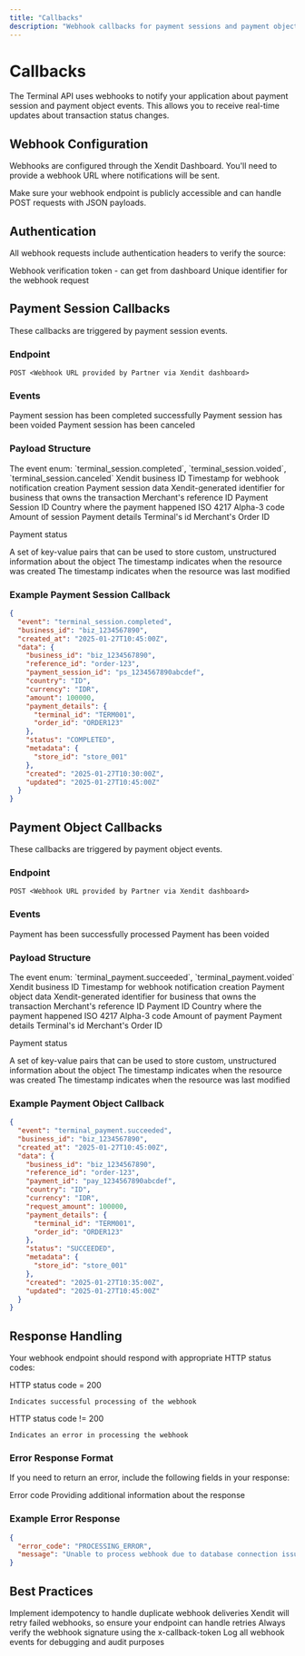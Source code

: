 ```yaml
---
title: "Callbacks"
description: "Webhook callbacks for payment sessions and payment objects"
---
```


# Callbacks

The Terminal API uses webhooks to notify your application about payment session and payment object events. This allows you to receive real-time updates about transaction status changes.

## Webhook Configuration

Webhooks are configured through the Xendit Dashboard. You'll need to provide a webhook URL where notifications will be sent.

<Note>
Make sure your webhook endpoint is publicly accessible and can handle POST requests with JSON payloads.
</Note>

## Authentication

All webhook requests include authentication headers to verify the source:

<ParamField query="x-callback-token" type="string" required>
  Webhook verification token - can get from dashboard
</ParamField>

<ParamField query="webhook-id" type="string" required>
  Unique identifier for the webhook request
</ParamField>

## Payment Session Callbacks

These callbacks are triggered by payment session events.

### Endpoint

```
POST <Webhook URL provided by Partner via Xendit dashboard>
```

### Events

<CardGroup cols={2}>
  <Card title="terminal_session.completed" icon="check-circle" color="green">
    Payment session has been completed successfully
  </Card>
  <Card title="terminal_session.voided" icon="x-circle" color="red">
    Payment session has been voided
  </Card>
  <Card title="terminal_session.canceled" icon="ban" color="orange">
    Payment session has been canceled
  </Card>
</CardGroup>

### Payload Structure

<ResponseField name="event" type="string">
  The event enum: `terminal_session.completed`, `terminal_session.voided`, `terminal_session.canceled`
</ResponseField>

<ResponseField name="business_id" type="string">
  Xendit business ID
</ResponseField>

<ResponseField name="created_at" type="DateTime">
  Timestamp for webhook notification creation
</ResponseField>

<ResponseField name="data" type="object">
  Payment session data
</ResponseField>

<ResponseField name="data.business_id" type="string">
  Xendit-generated identifier for business that owns the transaction
</ResponseField>

<ResponseField name="data.reference_id" type="string">
  Merchant's reference ID
</ResponseField>

<ResponseField name="data.payment_session_id" type="string">
  Payment Session ID
</ResponseField>

<ResponseField name="data.country" type="string">
  Country where the payment happened
</ResponseField>

<ResponseField name="data.currency" type="string">
  ISO 4217 Alpha-3 code
</ResponseField>

<ResponseField name="data.amount" type="number">
  Amount of session
</ResponseField>

<ResponseField name="data.payment_details" type="object">
  Payment details
</ResponseField>

<ResponseField name="data.payment_details.terminal_id" type="string">
  Terminal's id
</ResponseField>

<ResponseField name="data.payment_details.order_id" type="string">
  Merchant's Order ID
</ResponseField>

<ResponseField name="data.status" type="string">
  <Enum values={["COMPLETED", "CANCELED"]} />
  
  Payment status
</ResponseField>

<ResponseField name="data.metadata" type="object">
  A set of key-value pairs that can be used to store custom, unstructured information about the object
</ResponseField>

<ResponseField name="data.created" type="DateTime">
  The timestamp indicates when the resource was created
</ResponseField>

<ResponseField name="data.updated" type="DateTime">
  The timestamp indicates when the resource was last modified
</ResponseField>

### Example Payment Session Callback

```json
{
  "event": "terminal_session.completed",
  "business_id": "biz_1234567890",
  "created_at": "2025-01-27T10:45:00Z",
  "data": {
    "business_id": "biz_1234567890",
    "reference_id": "order-123",
    "payment_session_id": "ps_1234567890abcdef",
    "country": "ID",
    "currency": "IDR",
    "amount": 100000,
    "payment_details": {
      "terminal_id": "TERM001",
      "order_id": "ORDER123"
    },
    "status": "COMPLETED",
    "metadata": {
      "store_id": "store_001"
    },
    "created": "2025-01-27T10:30:00Z",
    "updated": "2025-01-27T10:45:00Z"
  }
}
```

## Payment Object Callbacks

These callbacks are triggered by payment object events.

### Endpoint

```
POST <Webhook URL provided by Partner via Xendit dashboard>
```

### Events

<CardGroup cols={2}>
  <Card title="terminal_payment.succeeded" icon="check-circle" color="green">
    Payment has been successfully processed
  </Card>
  <Card title="terminal_payment.voided" icon="x-circle" color="red">
    Payment has been voided
  </Card>
</CardGroup>

### Payload Structure

<ResponseField name="event" type="string">
  The event enum: `terminal_payment.succeeded`, `terminal_payment.voided`
</ResponseField>

<ResponseField name="business_id" type="string">
  Xendit business ID
</ResponseField>

<ResponseField name="created_at" type="DateTime">
  Timestamp for webhook notification creation
</ResponseField>

<ResponseField name="data" type="object">
  Payment object data
</ResponseField>

<ResponseField name="data.business_id" type="string">
  Xendit-generated identifier for business that owns the transaction
</ResponseField>

<ResponseField name="data.reference_id" type="string">
  Merchant's reference ID
</ResponseField>

<ResponseField name="data.payment_id" type="string">
  Payment ID
</ResponseField>

<ResponseField name="data.country" type="string">
  Country where the payment happened
</ResponseField>

<ResponseField name="data.currency" type="string">
  ISO 4217 Alpha-3 code
</ResponseField>

<ResponseField name="data.request_amount" type="number">
  Amount of payment
</ResponseField>

<ResponseField name="data.payment_details" type="object">
  Payment details
</ResponseField>

<ResponseField name="data.payment_details.terminal_id" type="string">
  Terminal's id
</ResponseField>

<ResponseField name="data.payment_details.order_id" type="string">
  Merchant's Order ID
</ResponseField>

<ResponseField name="data.status" type="string">
  <Enum values={["SUCCEEDED", "VOIDED"]} />
  
  Payment status
</ResponseField>

<ResponseField name="data.metadata" type="object">
  A set of key-value pairs that can be used to store custom, unstructured information about the object
</ResponseField>

<ResponseField name="data.created" type="DateTime">
  The timestamp indicates when the resource was created
</ResponseField>

<ResponseField name="data.updated" type="DateTime">
  The timestamp indicates when the resource was last modified
</ResponseField>

### Example Payment Object Callback

```json
{
  "event": "terminal_payment.succeeded",
  "business_id": "biz_1234567890",
  "created_at": "2025-01-27T10:45:00Z",
  "data": {
    "business_id": "biz_1234567890",
    "reference_id": "order-123",
    "payment_id": "pay_1234567890abcdef",
    "country": "ID",
    "currency": "IDR",
    "request_amount": 100000,
    "payment_details": {
      "terminal_id": "TERM001",
      "order_id": "ORDER123"
    },
    "status": "SUCCEEDED",
    "metadata": {
      "store_id": "store_001"
    },
    "created": "2025-01-27T10:35:00Z",
    "updated": "2025-01-27T10:45:00Z"
  }
}
```

## Response Handling

Your webhook endpoint should respond with appropriate HTTP status codes:

<CardGroup cols={2}>
  <Card title="Success" icon="check-circle" color="green">
    HTTP status code = 200
    
    Indicates successful processing of the webhook
  </Card>
  <Card title="Error" icon="x-circle" color="red">
    HTTP status code != 200
    
    Indicates an error in processing the webhook
  </Card>
</CardGroup>

### Error Response Format

If you need to return an error, include the following fields in your response:

<ResponseField name="error_code" type="string">
  Error code
</ResponseField>

<ResponseField name="message" type="string">
  Providing additional information about the response
</ResponseField>

### Example Error Response

```json
{
  "error_code": "PROCESSING_ERROR",
  "message": "Unable to process webhook due to database connection issue"
}
```

## Best Practices

<CardGroup cols={2}>
  <Card title="Idempotency" icon="repeat">
    Implement idempotency to handle duplicate webhook deliveries
  </Card>
  <Card title="Retry Logic" icon="refresh">
    Xendit will retry failed webhooks, so ensure your endpoint can handle retries
  </Card>
  <Card title="Security" icon="shield">
    Always verify the webhook signature using the x-callback-token
  </Card>
  <Card title="Logging" icon="file-text">
    Log all webhook events for debugging and audit purposes
  </Card>
</CardGroup>

